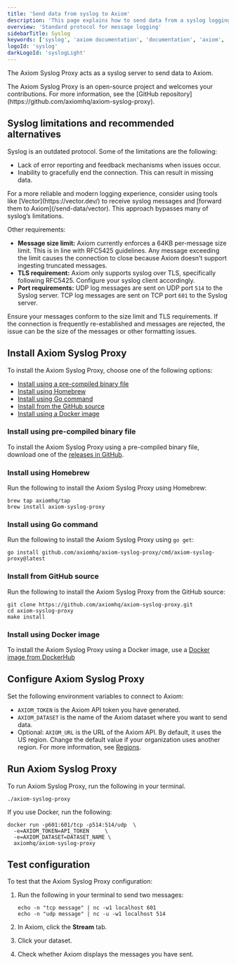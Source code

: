 ```yaml
---
title: 'Send data from syslog to Axiom'
description: 'This page explains how to send data from a syslog logging system to Axiom.'
overview: 'Standard protocol for message logging'
sidebarTitle: Syslog
keywords: ['syslog', 'axiom documentation', 'documentation', 'axiom', 'guide', 'syslog logs', 'tcp', 'udp', 'docker']
logoId: 'syslog'
darkLogoId: 'syslogLight'
---
```



The Axiom Syslog Proxy acts as a syslog server to send data to Axiom.

<Note>
    The Axiom Syslog Proxy is an open-source project and welcomes your contributions. For more information, see the [GitHub repository](https://github.com/axiomhq/axiom-syslog-proxy).
</Note>

## Syslog limitations and recommended alternatives

Syslog is an outdated protocol. Some of the limitations are the following:

- Lack of error reporting and feedback mechanisms when issues occur.
- Inability to gracefully end the connection. This can result in missing data.

<Note>
For a more reliable and modern logging experience, consider using tools like [Vector](https://vector.dev/) to receive syslog messages and [forward them to Axiom](/send-data/vector). This approach bypasses many of syslog’s limitations.
</Note>

<Prerequisites />

Other requirements:

- **Message size limit:** Axiom currently enforces a 64KB per-message size limit. This is in line with RFC5425 guidelines. Any message exceeding the limit causes the connection to close because Axiom doesn’t support ingesting truncated messages.
- **TLS requirement:** Axiom only supports syslog over TLS, specifically following RFC5425. Configure your syslog client accordingly.
- **Port requirements:** UDP log messages are sent on UDP port `514` to the Syslog server. TCP log messages are sent on TCP port `601` to the Syslog server.

Ensure your messages conform to the size limit and TLS requirements. If the connection is frequently re-established and messages are rejected, the issue can be the size of the messages or other formatting issues.

## Install Axiom Syslog Proxy

To install the Axiom Syslog Proxy, choose one of the following options:
- [Install using a pre-compiled binary file](#install-using-pre-compiled-binary-file)
- [Install using Homebrew](#install-using-homebrew)
- [Install using Go command](#install-using-go-command)
- [Install from the GitHub source](#install-from-github-source)
- [Install using a Docker image](#install-using-docker-image)

### Install using pre-compiled binary file

To install the Axiom Syslog Proxy using a pre-compiled binary file, download one of the [releases in GitHub](https://github.com/axiomhq/axiom-syslog-proxy/releases/latest).

### Install using Homebrew

Run the following to install the Axiom Syslog Proxy using Homebrew:

```shell
brew tap axiomhq/tap
brew install axiom-syslog-proxy
```

### Install using Go command

Run the following to install the Axiom Syslog Proxy using `go get`:

```shell
go install github.com/axiomhq/axiom-syslog-proxy/cmd/axiom-syslog-proxy@latest
```

### Install from GitHub source

Run the following to install the Axiom Syslog Proxy from the GitHub source:

```shell
git clone https://github.com/axiomhq/axiom-syslog-proxy.git
cd axiom-syslog-proxy
make install
```

### Install using Docker image

To install the Axiom Syslog Proxy using a Docker image, use a [Docker image from DockerHub](https://hub.docker.com/r/axiomhq/axiom-syslog-proxy/tags)

## Configure Axiom Syslog Proxy

Set the following environment variables to connect to Axiom:

- `AXIOM_TOKEN` is the Axiom API token you have generated.
- `AXIOM_DATASET` is the name of the Axiom dataset where you want to send data.
- Optional: `AXIOM_URL` is the URL of the Axiom API. By default, it uses the US region. Change the default value if your organization uses another region. For more information, see [Regions](/reference/regions).

## Run Axiom Syslog Proxy

To run Axiom Syslog Proxy, run the following in your terminal.

```shell
./axiom-syslog-proxy
```

If you use Docker, run the following:

```shell
docker run -p601:601/tcp -p514:514/udp  \
  -e=AXIOM_TOKEN=API_TOKEN     \
  -e=AXIOM_DATASET=DATASET_NAME \
  axiomhq/axiom-syslog-proxy
```

<Info>
<ReplaceDatasetToken />
</Info>

## Test configuration

To test that the Axiom Syslog Proxy configuration:

1. Run the following in your terminal to send two messages:

    ```shell
    echo -n "tcp message" | nc -w1 localhost 601
    echo -n "udp message" | nc -u -w1 localhost 514
    ```

1. In Axiom, click the **Stream** tab.
1. Click your dataset.
1. Check whether Axiom displays the messages you have sent.
